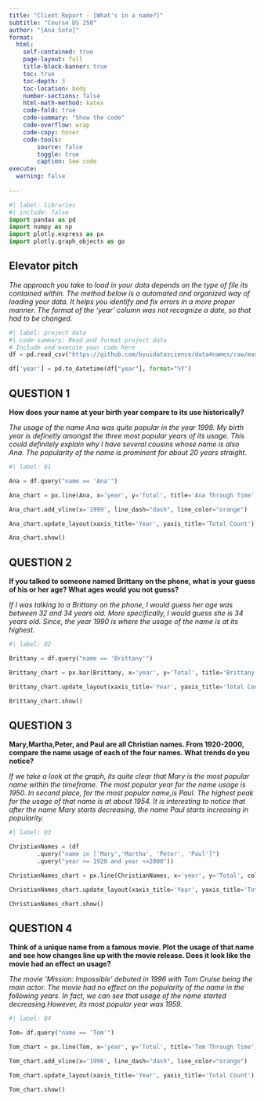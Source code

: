 ```yaml
---
title: "Client Report - [What's in a name?]"
subtitle: "Course DS 250"
author: "[Ana Soto]"
format:
  html:
    self-contained: true
    page-layout: full
    title-block-banner: true
    toc: true
    toc-depth: 3
    toc-location: body
    number-sections: false
    html-math-method: katex
    code-fold: true
    code-summary: "Show the code"
    code-overflow: wrap
    code-copy: hover
    code-tools:
        source: false
        toggle: true
        caption: See code
execute: 
  warning: false
    
---
```


```python
#| label: libraries
#| include: false
import pandas as pd
import numpy as np
import plotly.express as px
import plotly.graph_objects as go
```

     
## Elevator pitch

_The approach you take to load in your data depends on the type of file its contained within. The method below is a automated and organized way of loading your data. It helps you identify and fix errors in a more proper manner. The format of the 'year' column was not recognize a date, so that had to be changed._

```python
#| label: project data
#| code-summary: Read and format project data
# Include and execute your code here
df = pd.read_csv("https://github.com/byuidatascience/data4names/raw/master/data-raw/names_year/names_year.csv")

df['year'] = pd.to_datetime(df["year"], format="%Y")

```


## QUESTION 1

__How does your name at your birth year compare to its use historically?__

_The usage of the name Ana was quite popular in the year 1999. My birth year is definetly amongst the three most popular years of its usage. This could definitely explain why I have several cousins whose name is also Ana. The popularity of the name is prominent for about 20 years straight._

```python
#| label: Q1 

Ana = df.query("name == 'Ana'")

Ana_chart = px.line(Ana, x='year', y='Total', title='Ana Through Time')

Ana_chart.add_vline(x='1999', line_dash="dash", line_color="orange")

Ana_chart.update_layout(xaxis_title='Year', yaxis_title='Total Count')

Ana_chart.show()

```


## QUESTION 2

__If you talked to someone named Brittany on the phone, what is your guess of his or her age? What ages would you not guess?__

_If I was talking to a Brittany on the phone, I would guess her age was between 32 and 34 years old. More specifically, I would guess she is 34 years old. Since, the year 1990 is where the usage of the name is at its highest._

```python
#| label: Q2

Brittany = df.query("name == 'Brittany'")

Brittany_chart = px.bar(Brittany, x='year', y='Total', title='Brittany Through Time')

Brittany_chart.update_layout(xaxis_title='Year', yaxis_title='Total Count')

Brittany_chart.show()

```


## QUESTION 3

__Mary,Martha,Peter, and Paul are all Christian names. From 1920-2000, compare the name usage of each of the four names. What trends do you notice?__

_If we take a look at the graph, its quite clear that Mary is the most popular name within the timeframe. The most popular year for the name usage is 1950. In second place, for the most popular name,is Paul. The highest peak for the usage of that name is at about 1954. It is interesting to notice that after the name Mary starts decreasing, the name Paul starts increasing in popularity. _

```python
#| label: Q3

ChristianNames = (df
        .query("name in ['Mary','Martha', 'Peter', 'Paul']")
        .query("year >= 1920 and year <=2000"))

ChristianNames_chart = px.line(ChristianNames, x='year', y='Total', color = 'name', title='Mary, Martha, Peter and Paul Through Time')

ChristianNames_chart.update_layout(xaxis_title='Year', yaxis_title='Total Count', legend_title=' ')

ChristianNames_chart.show()

```

## QUESTION 4

__Think of a unique name from a famous movie. Plot the usage of that name and see how changes line up with the movie release. Does it look like the movie had an effect on usage?__

_The movie 'Mission: Impossible' debuted in 1996 with Tom Cruise being the main actor. The movie had no effect on the popularity of the name in the following years. In fact, we can see that usage of the name started decreasing.However, its most popular year was 1959._

```python
#| label: Q4

Tom= df.query("name == 'Tom'")

Tom_chart = px.line(Tom, x='year', y='Total', title='Tom Through Time')

Tom_chart.add_vline(x='1996', line_dash="dash", line_color="orange")

Tom_chart.update_layout(xaxis_title='Year', yaxis_title='Total Count')

Tom_chart.show()

```

             